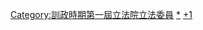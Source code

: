 {{Navbox
|name = 訓政時期第一屆立法院立法委員名單
|title = [[訓政時期第一屆立法院立法委員名單|{{color|#ffffff|訓政時期第一屆立法院立法委員名單}}]]
|titlestyle = background:#0c1c8c; color:#ffffff
|image=[[File:Flag of the Republic of China.svg|75px|中華民國國旗]]
|bodyclass = hlist
|style = width:100%;text-align:center; 
|groupstyle = text-align:center; background-color:;
|liststyle = 
|state = {{{state<includeonly>|collapsed</includeonly>}}}
|group1 = 1928年11月7日<br>共49名
|list1 = [[王用賓 (法政部長)|王用賓]]、[[王葆真]]、[[王世杰 (1891年)|王世-{杰}-]]、[[方覺慧]]、[[田桐|田　桐]]<small>（1930年7月7日免）</small>、[[史尚寬]]、[[朱和中]]、[[吳鐵城]]、[[吳尚鷹]]、[[呂志伊]]、[[宋美齡]]、[[邵元沖]]、[[周震鳞]]、[[周鲠生|周　覽]]<small>（1930年10月29日免）</small>、[[林彬 (大法官)|林　彬]]、[[馬寅初]]、[[恩克巴圖]]、[[孫鏡亞]]、 [[莊崧甫]]、[[陳肇英]]、[[陳長蘅]]、[[陶玄|陶　玄]]、[[黃昌穀]]、[[黃居素]]、[[郭泰祺]]<small>（1930年5月9日免）</small>、[[曹受坤]]<small>（1929年9月10日免）</small>、[[張鳳九]]、[[張志韓]]、[[傅秉常]]、[[焦易堂]]、[[曾傑|曾　傑]]、[[趙仕北|趙士北]]、[[樓桐孫|樓桐蓀]]、[[鄧召蔭]]、[[劉盥訓]]、[[劉克儁]]、[[劉景新]]、[[劉積學]]、[[鄭毓秀]]、[[鄭愾辰]]、[[蔡瑄|蔡　瑄]]、[[衛挺生]]、[[盧仲琳]]、[[盧奕農]]、[[缪斌|繆　斌]]、[[戴修駿]]、[[魏懷|魏　懷]]、[[羅鼎|羅　鼎]]、[[鈕永建]]

|group2= 1929年9月10日<br>共1名
|list2 = [[馬超俊]]

|group3= 1930年5月9日<br>共1名
|list3 = [[彭養光]]（補郭泰祺）

|group4= 1930年8月23日<br>共1名
|list4 = [[周緯|周　緯]]

|group5= 1930年10月29日<br>共1名
|list5 = [[馮兆異]]

}}[[Category:訓政時期第一屆立法院立法委員]]<noinclude>
[[Category:訓政時期第一屆立法院立法委員|*]]
[[Category:中華民國立法委員模板|+1]]
</noinclude>
